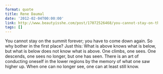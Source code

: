 ```yaml
---
format: quote
title: Rene Daumal
date: '2012-02-04T00:00:00'
link: http://www.beautyisshe.com/post/17072526468/you-cannot-stay-on-the-summit-forever-you-have-to
tags: []
---
```




You cannot stay on the summit forever; you have to come down again. So why bother in the first place? Just this: What is above knows what is below, but what is below does not know what is above. One climbs, one sees. One descends, one sees no longer, but one has seen. There is an art of conducting oneself in the lower regions by the memory of what one saw higher up. When one can no longer see, one can at least still know.